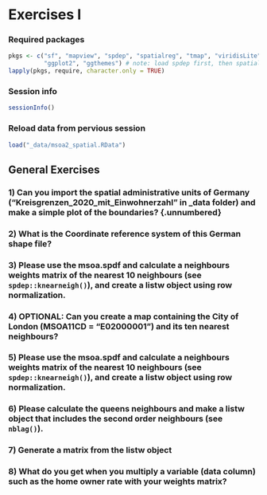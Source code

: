::: {.content-hidden unless-format="html"}
$$
\newcommand{\Exp}{\mathrm{E}}
\newcommand\given[1][]{\:#1\vert\:}
\newcommand{\Cov}{\mathrm{Cov}}
\newcommand{\Var}{\mathrm{Var}}
\newcommand{\rank}{\mathrm{rank}}
\newcommand{\bm}[1]{\boldsymbol{\mathbf{#1}}}
$$
:::


# Exercises I

### Required packages {.unnumbered}

```r
pkgs <- c("sf", "mapview", "spdep", "spatialreg", "tmap", "viridisLite",
          "ggplot2", "ggthemes") # note: load spdep first, then spatialreg
lapply(pkgs, require, character.only = TRUE)

```

### Session info {.unnumbered}

```r
sessionInfo()

```

### Reload data from pervious session {.unnumbered}

```r
load("_data/msoa2_spatial.RData")
```



## General Exercises

### 1) Can you import the spatial administrative units of Germany ("Kreisgrenzen_2020_mit_Einwohnerzahl" in _data folder) and make a simple plot of the boundaries? {.unnumbered} 



### 2) What is the Coordinate reference system of this German shape file? {.unnumbered}




### 3) Please use the msoa.spdf and calculate a neighbours weights matrix of the nearest 10 neighbours (see `spdep::knearneigh()`), and create a listw object using row normalization. {.unnumbered}



### 4) OPTIONAL: Can you create a map containing the City of London (MSOA11CD = "E02000001") and its ten nearest neighbours? {.unnumbered}




### 5) Please use the msoa.spdf and calculate a neighbours weights matrix of the nearest 10 neighbours (see `spdep::knearneigh()`), and create a listw object using row normalization. {.unnumbered}




### 6) Please calculate the queens neighbours and make a listw object that includes the second order neighbours (see `nblag()`). {.unnumbered}



### 7) Generate a matrix from the listw object {.unnumbered}



### 8) What do you get when you multiply a variable (data column) such as the home owner rate with your weights matrix? {.unnumbered}


